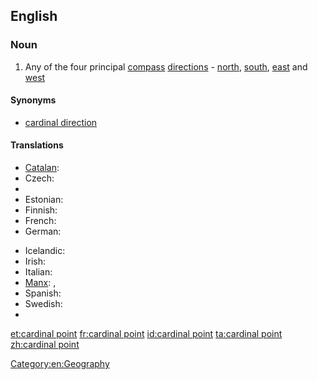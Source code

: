 ==English==
{{wikipedia|Cardinal point}}
===Noun===
{{en-noun|head=[[cardinal]] [[point]]}}

# Any of the four principal [[compass]] [[direction]]s - [[north]], [[south]], [[east]] and [[west]]

====Synonyms====
* [[cardinal direction]]

====Translations====
{{trans-top|cardinal point}}
* [[Catalan]]: {{t-|ca|punt cardinal|m}}
* Czech: {{t+|cs|světová strana|f}}
* {{trreq|eo}}
* Estonian: {{t-|et|põhi-ilmakaar}}
* Finnish: {{t+|fi|pääilmansuunta}}
* French: {{t+|fr|point cardinal|m}}
* German: {{t+|de|Haupthimmelsrichtung|f}}
{{trans-mid}}
* Icelandic: {{t-|is|höfuðátt|f}}
* Irish: {{t-|ga|príomhaird|f}}
* Italian: {{t-|it|punto cardinale|m}}
* [[Manx]]: {{t-|gv|bun-ard|f}}, {{t-|gv|ard-ard}}
* Spanish: {{t-|es|punto cardinal|m}}
* Swedish: {{t+|sv|kardinalstreck|n}}
* {{trreq|vo}}
{{trans-bottom}}

[[Category:en:Geography]]

[[et:cardinal point]]
[[fr:cardinal point]]
[[id:cardinal point]]
[[ta:cardinal point]]
[[zh:cardinal point]]
